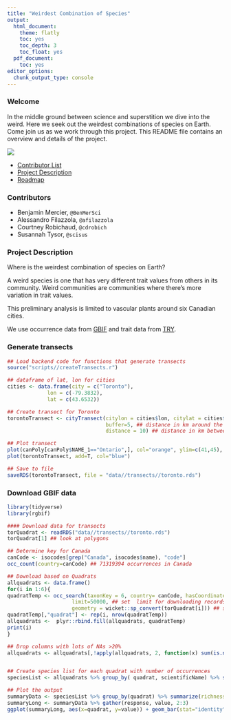 ```yaml
---
title: "Weirdest Combination of Species"
output:
  html_document:
    theme: flatly
    toc: yes
    toc_depth: 3
    toc_float: yes
  pdf_document:
    toc: yes
editor_options:
  chunk_output_type: console
---
```


### Welcome
In the middle ground between science and superstition we dive into the weird. Here we seek out the weirdest combinations of species on Earth. Come join us as we work through this project. This README file contains an overview and details of the project.

![](icon.jpg)


* [Contributor List](#Contributors)
* [Project Description](#Project-Description)
* [Roadmap](https://github.com/DataDrivenEcologicalSynthesis/WeirdestSpeciesCombination/blob/master/Roadmap.md)

### Contributors
- Benjamin Mercier, `@BenMerSci`
- Alessandro Filazzola, `@afilazzola`
- Courtney Robichaud, `@cdrobich`
- Susannah Tysor, `@scisus`

### Project Description
Where is the weirdest combination of species on Earth?

A weird species is one that has very different trait values from others in its community. Weird communities are communities where there's more variation in trait values.

This preliminary analysis is limited to vascular plants around six Canadian cities.

We use occurrence data from [GBIF](https://www.gbif.org/) and trait data from [TRY](https://www.try-db.org/TryWeb/Home.php).

### Generate transects
```r
## Load backend code for functions that generate transects
source("scripts//createTransects.r")

## dataframe of lat, lon for cities
cities <- data.frame(city = c("Toronto"),
             lon = c(-79.3832),
             lat = c(43.6532))

## Create transect for Toronto
torontoTransect <- cityTransect(citylon = cities$lon, citylat = cities$lat, nquadrat = 6,  ## nquadrat is the number of quadrats
                                buffer=5, ## distance in km around the centroid of city to make the buffer. e.g. 5 = 10 x 10 km box with city as center
                                distance = 10) ## distance in km between buffered transects

## Plot transect
plot(canPoly[canPoly$NAME_1=="Ontario",], col="orange", ylim=c(41,45), xlim=c(-82,-76)) ## plot just Ontario, set x & y lim to zoom into Toronto area
plot(torontoTransect, add=T, col="blue")

## Save to file
saveRDS(torontoTransect, file = "data//transects//toronto.rds")
```

### Download GBIF data
```r
library(tidyverse)
library(rgbif)

#### Download data for transects
torQuadrat <- readRDS("data//transects//toronto.rds")
torQuadrat[1] ## look at polygons

## Determine key for Canada
canCode <- isocodes[grep("Canada", isocodes$name), "code"]
occ_count(country=canCode) ## 71319394 occurrences in Canada

## Download based on Quadrats
allquadrats <- data.frame()
for(i in 1:6){
quadratTemp <- occ_search(taxonKey = 6, country= canCode, hasCoordinate=T, return="data", ## select plants, in Canada, with coordinates
                     limit=50000, ## set  limit for downloading records
                     geometry = wicket::sp_convert(torQuadrat[i])) ## specify first quadrat
quadratTemp[,"quadrat"] <- rep(i, nrow(quadratTemp))
allquadrats <- 	plyr::rbind.fill(allquadrats, quadratTemp)
print(i)
}

## Drop columns with lots of NAs >20%
allquadrats <- allquadrats[,!apply(allquadrats, 2, function(x) sum(is.na(x))/nrow(allquadrats))>.20]


## Create species list for each quadrat with number of occurrences
speciesList <- allquadrats %>% group_by( quadrat, scientificName) %>% summarize(count=length(scientificName))

## Plot the output
summaryData <- speciesList %>% group_by(quadrat) %>% summarize(richness=length(scientificName), abundance=sum(count))
summaryLong <- summaryData %>% gather(response, value, 2:3)
ggplot(summaryLong, aes(x=quadrat, y=value)) + geom_bar(stat="identity") + facet_grid(response~., scales="free_y")
```



